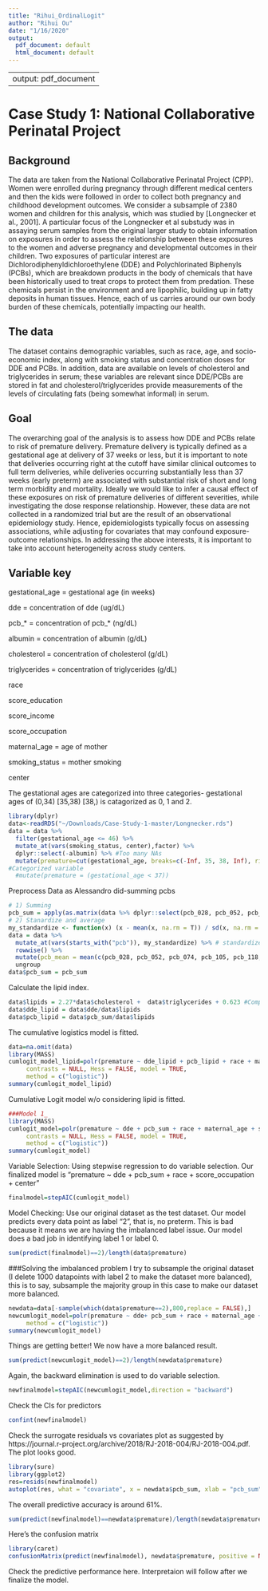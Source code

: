 ```yaml
---
title: "Rihui_OrdinalLogit"
author: "Rihui Ou"
date: "1/16/2020"
output:
  pdf_document: default
  html_document: default
---
```


---
output: pdf_document
---
# Case Study 1: National Collaborative Perinatal Project

## Background
The data are taken from the National Collaborative Perinatal Project (CPP). Women were enrolled during pregnancy through different medical centers and then the kids were followed in order to collect both pregnancy and childhood development outcomes. We consider a subsample of 2380 women and children for this analysis, which was studied by [Longnecker et al., 2001].  A particular focus of the Longnecker et al substudy was in assaying serum samples from the original larger study to obtain information on exposures in order to assess the relationship between these exposures to the women and adverse pregnancy and developmental outcomes in their children.  Two exposures of particular interest are Dichlorodiphenyldichloroethylene (DDE) and Polychlorinated Biphenyls (PCBs), which are breakdown products in the body of chemicals that have been historically used to treat crops to protect them from predation.  These chemicals persist in the environment and are lipophilic, building up in fatty deposits in human tissues.  Hence, each of us carries around our own body burden of these chemicals, potentially impacting our health.

## The data
The dataset contains demographic variables, such as race, age, and socio-economic index, along with smoking status and concentration doses for DDE and PCBs.  In addition, data are available on levels of cholesterol and triglycerides in serum; these variables are relevant since DDE/PCBs are stored in fat and cholesterol/triglycerides provide measurements of the levels of circulating fats (being somewhat informal) in serum. 

## Goal
The overarching goal of the analysis is to assess how DDE and PCBs relate to risk of premature delivery.  Premature delivery is typically defined as a gestational age at delivery of 37 weeks or less, but it is important to note that deliveries occurring right at the cutoff have similar clinical outcomes to full term deliveries, while deliveries occurring substantially less than 37 weeks (early preterm) are associated with substantial risk of short and long term morbidity and mortality.  Ideally we would like to infer a causal effect of these exposures on risk of premature deliveries of different severities, while investigating the dose response relationship.  However, these data are not collected in a randomized trial but are the result of an observational epidemiology study.  Hence, epidemiologists typically focus on assessing associations, while adjusting for covariates that may confound exposure-outcome relationships.  In addressing the above interests, it is important to take into account heterogeneity across study centers.

## Variable key 
gestational_age = gestational age (in weeks)

dde = concentration of dde (ug/dL)

pcb_* = concentration of pcb_* (ng/dL)

albumin = concentration of albumin (g/dL)

cholesterol = concentration of cholesterol (g/dL)

triglycerides =  concentration of triglycerides (g/dL)

race 

score_education 

score_income

score_occupation

maternal_age = age of mother

smoking_status = mother smoking

center

The gestational ages are categorized into three categories- gestational ages of (0,34) [35,38) [38,) is catagorized as 0, 1 and 2.
```r

library(dplyr)
data<-readRDS("~/Downloads/Case-Study-1-master/Longnecker.rds")
data = data %>% 
  filter(gestational_age <= 46) %>% 
  mutate_at(vars(smoking_status, center),factor) %>% 
  dplyr::select(-albumin) %>% #Too many NAs
  mutate(premature=cut(gestational_age, breaks=c(-Inf, 35, 38, Inf), right = FALSE,labels = c(0,1,2))) 
#Categorized variable
  #mutate(premature = (gestational_age < 37))
```
Preprocess Data as Alessandro did-summing pcbs
```r

# 1) Summing
pcb_sum = apply(as.matrix(data %>% dplyr::select(pcb_028, pcb_052, pcb_074, pcb_105, pcb_118, pcb_153, pcb_170, pcb_138, pcb_180, pcb_194, pcb_203)),1, sum)
# 2) Stanardize and average
my_standardize <- function(x) (x - mean(x, na.rm = T)) / sd(x, na.rm = T)
data = data %>%
  mutate_at(vars(starts_with("pcb")), my_standardize) %>% # standardize pcb's to give them all equal weight in the aggregate pcb variable
  rowwise() %>%
  mutate(pcb_mean = mean(c(pcb_028, pcb_052, pcb_074, pcb_105, pcb_118, pcb_153, pcb_170, pcb_138, pcb_180, pcb_194, pcb_203))) %>%
  ungroup
data$pcb_sum = pcb_sum
```
Calculate the lipid index.
```r
data$lipids = 2.27*data$cholesterol +  data$triglycerides + 0.623 #Compute Lipisds#
data$dde_lipid = data$dde/data$lipids 
data$pcb_lipid = data$pcb_sum/data$lipids 
```


The cumulative logistics model is fitted.
```r
data=na.omit(data)
library(MASS)
cumlogit_model_lipid=polr(premature ~ dde_lipid + pcb_lipid + race + maternal_age + score_occupation + center + score_income + score_education, data, 
     contrasts = NULL, Hess = FALSE, model = TRUE,
     method = c("logistic"))
summary(cumlogit_model_lipid)
```
Cumulative Logit model w/o considering lipid is fitted.
```r
###Model 1_
library(MASS)
cumlogit_model=polr(premature ~ dde + pcb_sum + race + maternal_age + score_occupation + center + score_income + score_education, data, 
     contrasts = NULL, Hess = FALSE, model = TRUE,
     method = c("logistic"))
summary(cumlogit_model)
```


Variable Selection: Using stepwise regression to do variable selection. Our finalized model is "premature ~ dde + pcb_sum + race + score_occupation + center"
```r
finalmodel=stepAIC(cumlogit_model)
```



Model Checking: Use our original dataset as the test dataset. Our model predicts every data point as label "2", that is, no preterm. This is bad because it means we are having the imbalanced label issue. Our model does a bad job in identifying label 1 or label 0.
```r
sum(predict(finalmodel)==2)/length(data$premature)
```

###Solving the imbalanced problem
I try to subsample the original dataset (I delete 1000 datapoints with label 2 to make the dataset more balanced), this is to say, subsample the majority group in this case to make our dataset more balanced.
```r
newdata=data[-sample(which(data$premature==2),800,replace = FALSE),]
newcumlogit_model=polr(premature ~ dde+ pcb_sum + race + maternal_age + score_occupation + center + score_income + score_education, newdata, 
     method = c("logistic"))
summary(newcumlogit_model)
```
Things are getting better! We now have a more balanced result.
```r
sum(predict(newcumlogit_model)==2)/length(newdata$premature)
```
Again, the backward elimination is used to do variable selection.
```r
newfinalmodel=stepAIC(newcumlogit_model,direction = "backward")
```
Check the CIs for predictors
```r
confint(newfinalmodel)
```
Check the surrogate residuals vs covariates plot as suggested by https://journal.r-project.org/archive/2018/RJ-2018-004/RJ-2018-004.pdf. The plot looks good.
```r
library(sure)
library(ggplot2)
res=resids(newfinalmodel)
autoplot(res, what = "covariate", x = newdata$pcb_sum, xlab = "pcb_sum")
```
The overall predictive accuracy is around 61%.
```r
sum(predict(newfinalmodel)==newdata$premature)/length(newdata$premature)
```
Here's the confusion matrix
```r
library(caret)
confusionMatrix(predict(newfinalmodel), newdata$premature, positive = NULL, dnn = c("Prediction", "Label"))
```
Check the predictive performance here.
Interpretaion will follow after we finalize the model.